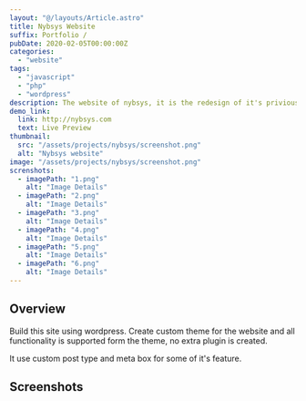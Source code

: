 ```yaml
---
layout: "@/layouts/Article.astro"
title: Nybsys Website
suffix: Portfolio /
pubDate: 2020-02-05T00:00:00Z
categories:
  - "website"
tags:
  - "javascript"
  - "php"
  - "wordpress"
description: The website of nybsys, it is the redesign of it's privious version, with some extra new feature such as events and career section.
demo_link:
  link: http://nybsys.com
  text: Live Preview
thumbnail:
  src: "/assets/projects/nybsys/screenshot.png"
  alt: "Nybsys website"
image: "/assets/projects/nybsys/screenshot.png"
screnshots:
  - imagePath: "1.png"
    alt: "Image Details"
  - imagePath: "2.png"
    alt: "Image Details"
  - imagePath: "3.png"
    alt: "Image Details"
  - imagePath: "4.png"
    alt: "Image Details"
  - imagePath: "5.png"
    alt: "Image Details"
  - imagePath: "6.png"
    alt: "Image Details"
---
```



## Overview

Build this site using wordpress. Create custom theme for the website and all functionality is supported form the theme, no extra plugin is created.

It use custom post type and meta box for some of it's feature.

## Screenshots

<PhotoViewer
  name="v2"
  images={frontmatter.screnshots}
  directory="/assets/projects/nybsys"
  client:only="react"
/>
